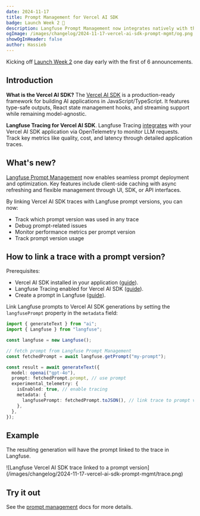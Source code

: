 ```yaml
---
date: 2024-11-17
title: Prompt Management for Vercel AI SDK
badge: Launch Week 2 🚀
description: Langfuse Prompt Management now integrates natively with the Vercel AI SDK. Version and release prompts in Langfuse, use them via Vercel AI SDK, monitor metrics in Langfuse.
ogImage: /images/changelog/2024-11-17-vercel-ai-sdk-prompt-mgmt/og.png
showOgInHeader: false
author: Hassieb
---
```



<ChangelogHeader />

Kicking off [Launch Week 2](/blog/2024-11-17-launch-week-2) one day early with the first of 6 announcements.

## Introduction

**What is the Vercel AI SDK?** The [Vercel AI SDK](https://sdk.vercel.ai/getting-started) is a production-ready framework for building AI applications in JavaScript/TypeScript. It features type-safe outputs, React state management hooks, and streaming support while remaining model-agnostic.

**Langfuse Tracing for Vercel AI SDK**. Langfuse Tracing [integrates](/integrations/frameworks/vercel-ai-sdk) with your Vercel AI SDK application via OpenTelemetry to monitor LLM requests. Track key metrics like quality, cost, and latency through detailed application traces.

## What's new?

[Langfuse Prompt Management](/docs/prompts/get-started) now enables seamless prompt deployment and optimization. Key features include client-side caching with async refreshing and flexible management through UI, SDK, or API interfaces.

By linking Vercel AI SDK traces with Langfuse prompt versions, you can now:

- Track which prompt version was used in any trace
- Debug prompt-related issues
- Monitor performance metrics per prompt version
- Track prompt version usage

## How to link a trace with a prompt version?

Prerequisites:

- Vercel AI SDK installed in your application ([guide](https://sdk.vercel.ai/getting-started)).
- Langfuse Tracing enabled for Vercel AI SDK ([guide](/integrations/frameworks/vercel-ai-sdk)).
- Create a prompt in Langfuse ([guide](/docs/prompts/get-started)).

Link Langfuse prompts to Vercel AI SDK generations by setting the `langfusePrompt` property in the `metadata` field:

```typescript {11,13,15}
import { generateText } from "ai";
import { Langfuse } from "langfuse";

const langfuse = new Langfuse();

// fetch prompt from Langfuse Prompt Management
const fetchedPrompt = await langfuse.getPrompt("my-prompt");

const result = await generateText({
  model: openai("gpt-4o"),
  prompt: fetchedPrompt.prompt, // use prompt
  experimental_telemetry: {
    isEnabled: true, // enable tracing
    metadata: {
      langfusePrompt: fetchedPrompt.toJSON(), // link trace to prompt version
    },
  },
});
```

## Example

The resulting generation will have the prompt linked to the trace in Langfuse.

<Frame fullWidth border>
  ![Langfuse Vercel AI SDK trace linked to a prompt
  version](/images/changelog/2024-11-17-vercel-ai-sdk-prompt-mgmt/trace.png)
</Frame>

## Try it out

See the [prompt management](/docs/prompts/get-started) docs for more details.
